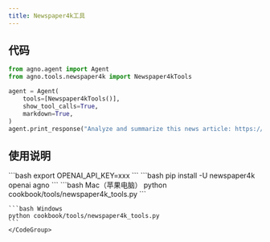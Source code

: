 ```yaml
---
title: Newspaper4k工具
---
```

## 代码

```python cookbook/tools/newspaper4k_tools.py
from agno.agent import Agent
from agno.tools.newspaper4k import Newspaper4kTools

agent = Agent(
    tools=[Newspaper4kTools()],
    show_tool_calls=True,
    markdown=True,
)
agent.print_response("Analyze and summarize this news article: https://example.com/news")
```

## 使用说明

<Steps>
  <Snippet file="create-venv-step.mdx" />
  
  <Step title="设置您的 API 密钥">
    ```bash
    export OPENAI_API_KEY=xxx
    ```
  </Step>

  <Step title="安装库">
    ```bash
    pip install -U newspaper4k openai agno
    ```
  </Step>

  <Step title="运行智能体">
    <CodeGroup>
    ```bash Mac（苹果电脑）
    python cookbook/tools/newspaper4k_tools.py
    ```

    ```bash Windows
    python cookbook/tools/newspaper4k_tools.py
    ```
    </CodeGroup>
  </Step>
</Steps>